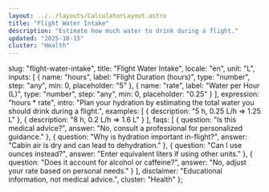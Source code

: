 ```yaml
---
layout: ../../layouts/CalculatorLayout.astro
title: "Flight Water Intake"
description: "Estimate how much water to drink during a flight."
updated: "2025-10-15"
cluster: "Health"
---
```



  slug: "flight-water-intake",
  title: "Flight Water Intake",
  locale: "en",
  unit: "L",
  inputs: [
    { name: "hours", label: "Flight Duration (hours)", type: "number", step: "any", min: 0, placeholder: "5" },
    { name: "rate", label: "Water per Hour (L)", type: "number", step: "any", min: 0, placeholder: "0.25" }
  ],
  expression: "hours * rate",
  intro: "Plan your hydration by estimating the total water you should drink during a flight.",
  examples: [
    { description: "5 h, 0.25 L/h ⇒ 1.25 L" },
    { description: "8 h, 0.2 L/h ⇒ 1.6 L" }
  ],
  faqs: [
    { question: "Is this medical advice?", answer: "No, consult a professional for personalized guidance." },
    { question: "Why is hydration important in-flight?", answer: "Cabin air is dry and can lead to dehydration." },
    { question: "Can I use ounces instead?", answer: "Enter equivalent liters if using other units." },
    { question: "Does it account for alcohol or caffeine?", answer: "No, adjust your rate based on personal needs." }
  ],
  disclaimer: "Educational information, not medical advice.",
  cluster: "Health"
};

<Calculator schema={schema} />


